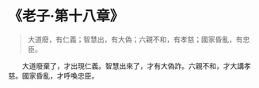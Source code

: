 # 《老子·第十八章》

> 大道廢，有仁義；智慧出，有大偽；六親不和，有孝慈；國家昏亂，有忠臣。

&emsp;&emsp;大道廢棄了，才出現仁義。智慧出來了，才有大偽詐。六親不和，才大講孝慈。國家昏亂，才呼喚忠臣。
